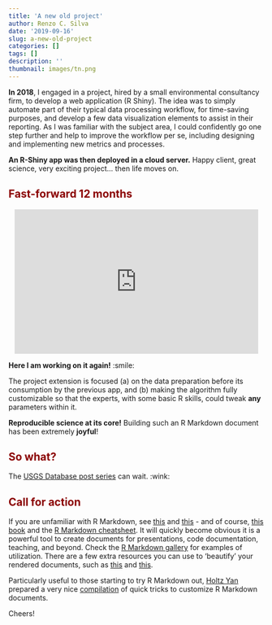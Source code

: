 ```yaml
---
title: 'A new old project'
author: Renzo C. Silva
date: '2019-09-16'
slug: a-new-old-project
categories: []
tags: []
description: ''
thumbnail: images/tn.png
---
```


**In 2018**, I engaged in a project, hired by a small environmental consultancy firm, to develop a web application (R Shiny). The idea was to simply automate part of their typical data processing workflow, for time-saving purposes, and develop a few data visualization elements to assist in their reporting. As I was familiar with the subject area, I could confidently go one step further and help to improve the workflow per se, including designing and implementing new metrics and processes. 

**An R-Shiny app was then deployed in a cloud server.** Happy client, great science, very exciting project... then life moves on.   

## <span style="color:darkred">Fast-forward 12 months</span>

<p align = 'center'><iframe src="https://giphy.com/embed/t9lo3ViuLZaKTdM7xq" width="480" height="284" frameBorder="0" class="giphy-embed" allowFullScreen></iframe></p>

**Here I am working on it again!** :smile:   

The project extension is focused (a) on the data preparation before its consumption by the previous app, and (b) making the algorithm fully customizable so that the experts, with some basic R skills, could tweak **any** parameters within it. 

**Reproducible science at its core!** Building such an R Markdown document has been extremely **joyful**! 


## <span style="color:darkred">So what?</span> 

The [USGS Database post series](https://renzocsilva.ca/posts/usgs-geochemdb-part1/) can wait. :wink:  


## <span style="color:darkred">Call for action</span>


If you are unfamiliar with R Markdown, see [this](https://rmarkdown.rstudio.com/authoring_quick_tour.html#overview) and [this](https://rmarkdown.rstudio.com/lesson-1.html) - and of course, [this book](https://bookdown.org/yihui/rmarkdown/) and the [R Markdown cheatsheet](https://github.com/rstudio/cheatsheets/raw/master/rmarkdown-2.0.pdf). It will quickly become obvious it is a powerful tool to create documents for presentations, code documentation, teaching, and beyond. Check the [R Markdown gallery](https://rmarkdown.rstudio.com/gallery.html) for examples of utilization. There are a few extra resources you can use to 'beautify' your rendered documents, such as [this](https://cran.r-project.org/web/packages/prettydoc/vignettes/hpstr.html) and [this](https://slides.yihui.name/xaringan/). 


Particularly useful to those starting to try R Markdown out, [Holtz Yan](https://github.com/holtzy/) prepared a very nice [compilation](https://holtzy.github.io/Pimp-my-rmd/) of quick tricks to customize R Markdown documents. 

Cheers!









